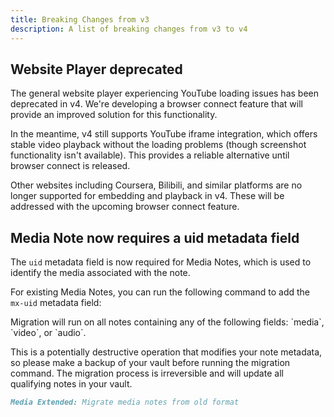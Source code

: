```yaml
---
title: Breaking Changes from v3
description: A list of breaking changes from v3 to v4
---
```


## Website Player deprecated

The general website player experiencing YouTube loading issues has been deprecated in v4. 
We're developing a browser connect feature that will provide an improved solution for this functionality. 

In the meantime, v4 still supports YouTube iframe integration, which offers stable video playback without the loading problems (though screenshot functionality isn't available). This provides a reliable alternative until browser connect is released.

Other websites including Coursera, Bilibili, and similar platforms are no longer supported for embedding and playback in v4. These will be addressed with the upcoming browser connect feature.

## Media Note now requires a uid metadata field 

The `uid` metadata field is now required for Media Notes, which is used to identify the media associated with the note.

For existing Media Notes, you can run the following command to add the `mx-uid` metadata field:

<Callout type="warn">
Migration will run on all notes containing any of the following fields: `media`, `video`, or `audio`. 

This is a potentially destructive operation that modifies your note metadata, so please make a backup of your vault before running the migration command. The migration process is irreversible and will update all qualifying notes in your vault.
</Callout>

```md 
Media Extended: Migrate media notes from old format
```











